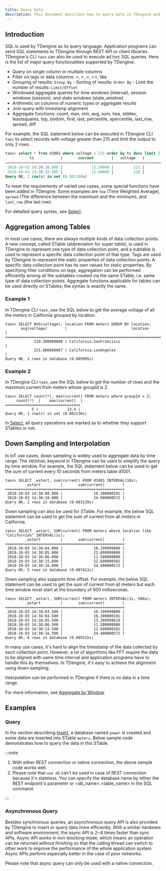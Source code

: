 ```yaml
---
title: Query Data
description: This document describes how to query data in TDengine and how to perform synchronous and asynchronous queries using client libraries.
---
```



## Introduction

SQL is used by TDengine as its query language. Application programs can send SQL statements to TDengine through REST API or client libraries. TDengine's CLI `taos` can also be used to execute ad hoc SQL queries. Here is the list of major query functionalities supported by TDengine:

- Query on single column or multiple columns
- Filter on tags or data columns: >, <, =, <\>, like
- Grouping of results: `Group By` - Sorting of results: `Order By` - Limit the number of results: `Limit/Offset`
- Windowed aggregate queries for time windows (interval), session windows (session), and state windows (state_window) 
- Arithmetic on columns of numeric types or aggregate results
- Join query with timestamp alignment
- Aggregate functions: count, max, min, avg, sum, twa, stddev, leastsquares, top, bottom, first, last, percentile, apercentile, last_row, spread, diff

For example, the SQL statement below can be executed in TDengine CLI `taos` to select records with voltage greater than 215 and limit the output to only 2 rows.

```sql
taos> select * from d1001 where voltage > 215 order by ts desc limit 2;
           ts            |       current        |   voltage   |        phase         |
======================================================================================
 2018-10-03 14:38:16.800 |             12.30000 |         221 |              0.31000 |
 2018-10-03 14:38:15.000 |             12.60000 |         218 |              0.33000 |
Query OK, 2 row(s) in set (0.001100s)
```

To meet the requirements of varied use cases, some special functions have been added in TDengine. Some examples are `twa` (Time Weighted Average), `spread` (The difference between the maximum and the minimum), and `last_row` (the last row).

For detailed query syntax, see [Select](../../taos-sql/select).

## Aggregation among Tables

In most use cases, there are always multiple kinds of data collection points. A new concept, called STable (abbreviation for super table), is used in TDengine to represent one type of data collection point, and a subtable is used to represent a specific data collection point of that type. Tags are used by TDengine to represent the static properties of data collection points. A specific data collection point has its own values for static properties. By specifying filter conditions on tags, aggregation can be performed efficiently among all the subtables created via the same STable, i.e. same type of data collection points. Aggregate functions applicable for tables can be used directly on STables; the syntax is exactly the same.

### Example 1

In TDengine CLI `taos`, use the SQL below to get the average voltage of all the meters in California grouped by location.

```
taos> SELECT AVG(voltage), location FROM meters GROUP BY location;
       avg(voltage)        |                             location                             |
===============================================================================================
             219.200000000 | California.SanFrancisco                                          |
             221.666666667 | California.LosAngeles                                            |
Query OK, 2 rows in database (0.005995s)
```

### Example 2

In TDengine CLI `taos`, use the SQL below to get the number of rows and the maximum current from meters whose groupId is 2.

```
taos> SELECT count(*), max(current) FROM meters where groupId = 2;
     count(*)  |    max(current)  |
==================================
            5 |             13.4 |
Query OK, 1 row(s) in set (0.002136s)
```

In [Select](../../taos-sql/select), all query operations are marked as to whether they support STables or not.

## Down Sampling and Interpolation

In IoT use cases, down sampling is widely used to aggregate data by time range. The `INTERVAL` keyword in TDengine can be used to simplify the query by time window. For example, the SQL statement below can be used to get the sum of current every 10 seconds from meters table d1001.

```
taos> SELECT _wstart, sum(current) FROM d1001 INTERVAL(10s);
         _wstart         |       sum(current)        |
======================================================
 2018-10-03 14:38:00.000 |              10.300000191 |
 2018-10-03 14:38:10.000 |              24.900000572 |
Query OK, 2 rows in database (0.003139s)
```

Down sampling can also be used for STable. For example, the below SQL statement can be used to get the sum of current from all meters in California.

```
taos> SELECT _wstart, SUM(current) FROM meters where location like "California%" INTERVAL(1s);
         _wstart         |       sum(current)        |
======================================================
 2018-10-03 14:38:04.000 |              10.199999809 |
 2018-10-03 14:38:05.000 |              23.699999809 |
 2018-10-03 14:38:06.000 |              11.500000000 |
 2018-10-03 14:38:15.000 |              12.600000381 |
 2018-10-03 14:38:16.000 |              34.400000572 |
Query OK, 5 rows in database (0.007413s)
```

Down sampling also supports time offset. For example, the below SQL statement can be used to get the sum of current from all meters but each time window must start at the boundary of 500 milliseconds.

```
taos> SELECT _wstart, SUM(current) FROM meters INTERVAL(1s, 500a);
         _wstart         |       sum(current)        |
======================================================
 2018-10-03 14:38:03.500 |              10.199999809 |
 2018-10-03 14:38:04.500 |              10.300000191 |
 2018-10-03 14:38:05.500 |              13.399999619 |
 2018-10-03 14:38:06.500 |              11.500000000 |
 2018-10-03 14:38:14.500 |              12.600000381 |
 2018-10-03 14:38:16.500 |              34.400000572 |
Query OK, 6 rows in database (0.005515s)
```

In many use cases, it's hard to align the timestamp of the data collected by each collection point. However, a lot of algorithms like FFT require the data to be aligned with same time interval and application programs have to handle this by themselves. In TDengine, it's easy to achieve the alignment using down sampling.

Interpolation can be performed in TDengine if there is no data in a time range.

For more information, see [Aggregate by Window](../../taos-sql/distinguished).

## Examples

### Query

In the section describing [Insert](../insert-data/sql-writing), a database named `power` is created and some data are inserted into STable `meters`. Below sample code demonstrates how to query the data in this STable.

<Tabs defaultValue="java" groupId="lang">
  <TabItem label="Java" value="java">
    <JavaQuery />
  </TabItem>
  <TabItem label="Python" value="python">
    <PyQuery />
  </TabItem>
  <TabItem label="Go" value="go">
    <GoQuery />
  </TabItem>
  <TabItem label="Rust" value="rust">
    <RustQuery />
  </TabItem>
  <TabItem label="Node.js" value="nodejs">
    <NodeQuery />
  </TabItem>
  <TabItem label="C#" value="csharp">
    <CsQuery />
  </TabItem>
  <TabItem label="C" value="c">
    <CQuery />
  </TabItem>
  <TabItem label="PHP" value="php">
    <PhpQuery />
  </TabItem>
</Tabs>

:::note

1. With either REST connection or native connection, the above sample code works well.
2. Please note that `use db` can't be used in case of REST connection because it's stateless. You can specify the database name by either the REST endpoint's parameter or <db_name>.<table_name> in the SQL command.

:::

### Asynchronous Query

Besides synchronous queries, an asynchronous query API is also provided by TDengine to insert or query data more efficiently. With a similar hardware and software environment, the async API is 2~4 times faster than sync APIs. Async API works in non-blocking mode, which means an operation can be returned without finishing so that the calling thread can switch to other work to improve the performance of the whole application system. Async APIs perform especially better in the case of poor networks.

Please note that async query can only be used with a native connection.

<Tabs defaultValue="python" groupId="lang">
  <TabItem label="Python" value="python">
    <PyAsync />
  </TabItem>
  <TabItem label="C" value="c">
    <CAsync />
  </TabItem>
</Tabs>
